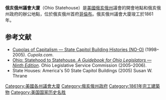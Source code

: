 {{Infobox museum
| name                = 俄亥俄州議會大廈
| logo                =
| logo_upright        =
| logo_alt            =
| logo_caption        =
| image               = Ohio Statehouse 03.jpg
| image_upright       = 1.35
| alt                 =
| caption             = 立面
| mapframe            = no
| coordinates         = {{coord|39|57|41|N|82|59|56|W|display=inline,title}}
| former_name         =
| established         = <!-- {{Start date|YYYY|MM|DD|df=y}} -->
| dissolved           = <!-- {{End date|YYYY|MM|DD|df=y}} -->
| location            = {{USA}}俄亥俄州[[哥倫布_(俄亥俄州)|哥倫布]]议会广场（Capitol Square）一号
| type                =
| visitors            = 
| founder             =
| executive_director  =
| leader_type         =
| leader              =
| owner               =
| publictransit       = 
| car_park            =
| parking             = 地下
| network             =
| website             = {{URL|https://www.ohiostatehouse.org}}
| embedded            ={{Infobox historic site
| embed                   = yes
| name                    =
| other_name              = 
| coordinates             =
| area                    = {{convert|10|acre}}
| built                   = 1839–1861
| restored                =
| architect               =
| architecture            = [[希腊复兴式建筑|希腊复兴式建筑]]
| website                 =
| designation1            = NHL
| designation1_date       = 1977年12月22日
| designation1_number     = [https://catalog.archives.gov/id/71986473 72001011]
| designation2            = NRHP
| designation2_date       =  1972年7月31日
| designation2_number     = [https://catalog.archives.gov/id/71988539 72001011]
| designation3            = Columbus
| designation3_date       =  1982年11月15日
| designation3_number     = CR-13
| image_map               = {{maplink|plain=yes|frame=yes|frame-align=center|type=shape|zoom=15|stroke-width=2}}
}}
}}
'''俄亥俄州議會大廈'''（Ohio Statehouse）是[[美國|美國]][[俄亥俄州|俄亥俄州]]議會的開會地點和俄亥俄州政府的辦公地點，位於俄亥俄州首府[[哥倫布_(俄亥俄州)|哥倫布]]。俄亥俄州議會大廈竣工於1861年。
==参考文献==
{{reflist}}

*[http://www.cupola.com/html/bldgstru/statecap/cap08.htm Cupolas of Capitalism — State Capitol Building Histories (NO-O)]{{Wayback|url=http://www.cupola.com/html/bldgstru/statecap/cap08.htm |date=20151205021124 }} (1998–2005). ''Cupola.com''.
*[https://web.archive.org/web/20051112001410/http://www.lsc.state.oh.us/guidebook/chapter13.pdf Ohio: Statehood to Statehouse. ''A Guidebook for Ohio Legislators — Ninth Edition'']. Ohio Legislative Service Commission (2005–2006).
* State Houses: America's 50 State Capitol Buildings (2005)  Susan W. Thrane

{{US State Capitols}}
[[Category:美國各州議會大廈|Category:美國各州議會大廈]]
[[Category:俄亥俄州政府|Category:俄亥俄州政府]]
[[Category:1861年完工建築物|Category:1861年完工建築物]]
[[Category:美国国家历史名胜|Category:美国国家历史名胜]]